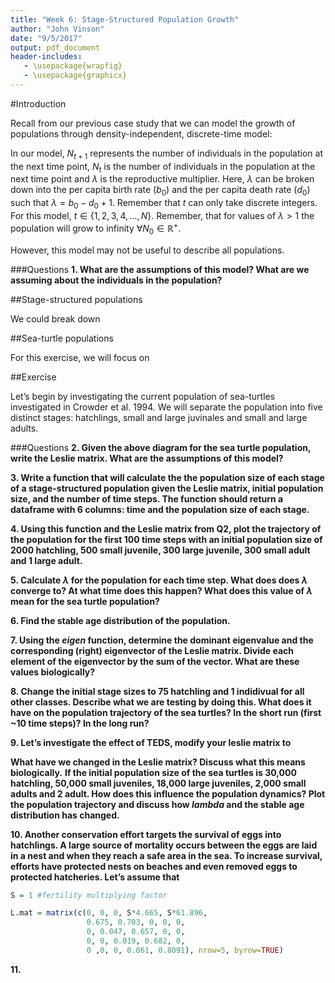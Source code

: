 ```yaml
---
title: "Week 6: Stage-Structured Population Growth"
author: "John Vinson"
date: "9/5/2017"
output: pdf_document
header-includes:
   - \usepackage{wrapfig}
   - \usepackage{graphicx}
---
```


\begin{center}\textbf{The assignment is due Tuesday, September 27  by 8 PM. You only need to turn in a printed pdf of the completed assignment.  Make sure that you've knitted your document showing any relevant code.}

\textit{This exercise contains X questions. Please make sure you address all of them when completing the case study.}\end{center}

#Introduction

Recall from our previous case study that we can model the growth of populations through density-independent, discrete-time model:

\begin{equation}
N_{t+1} = \lambda N_t
\end{equation}

In our model, $N_{t+1}$ represents the number of individuals in the population at the next time point,  $N_t$ is the number of individuals in the population at the next time point and $\lambda$ is the reproductive multiplier.  Here, $\lambda$ can be broken down into the per capita birth rate ($b_0$) and the per capita death rate ($d_0$) such that $\lambda = b_0 - d_0 + 1$. Remember that $t$ can only take discrete integers. For this model, $t \in \{1, 2, 3, 4,..., N\}$. Remember, that for values of $\lambda > 1$ the population will grow to infinity $\forall N_0 \in \mathbb{R}^+$. 

However, this model may not be useful to describe all populations.

###Questions
**1. What are the assumptions of this model? What are we assuming about the individuals in the population?** 

##Stage-structured populations

We could break down 


##Sea-turtle populations

For this exercise, we will focus on 



##Exercise

Let's begin by investigating the current population of sea-turtles investigated in Crowder et al. 1994.  We will separate the population into five distinct stages: hatchlings, small and large juvinales and small and large adults. 

\begin{figure}
\centerline{\includegraphics[width=0.75\textwidth]{/opt/home/vinsonje/ECOL3900_Vinson_F17/images/sea_turtle_diagram.jpg}}
\caption{Diagram describing the structure and transitions of the sea turtle population from Crowder et al. 1994.}
\end{figure}

###Questions
**2. Given the above diagram for the sea turtle population, write the Leslie matrix. What are the assumptions of this model?**

**3. Write a function that will calculate the the population size of each stage of a stage-structured population given the Leslie matrix, initial population size, and the number of time steps. The function should return a dataframe with 6 columns: time and the population size of each stage. **

**4. Using this function and the Leslie matrix from Q2, plot the trajectory of the population for the first 100 time steps with an initial population size of 2000 hatchling, 500 small juvenile, 300 large juvenile, 300 small adult and 1 large adult.**

**5. Calculate $\lambda$ for the population for each time step. What does does $\lambda$ converge to? At what time does this happen? What does this value of $\lambda$ mean for the sea turtle population?**

**6. Find the stable age distribution of the population.**

**7. Using the *eigen* function, determine the dominant eigenvalue and the corresponding (right) eigenvector of the Leslie matrix. Divide each element of the eigenvector by the sum of the vector. What are these values biologically?**

**8. Change the initial stage sizes to 75 hatchling and 1 indidivual for all other classes. Describe what we are testing by doing this. What does it have on the population trajectory of the sea turtles? In the short run (first ~10 time steps)? In the long run?**

**9. Let's investigate the effect of TEDS, modify your leslie matrix to**

\begin{equation}
\begin{bmatrix}
0 & 0 & 0 & 5.448 & 69.39 \\
0.675 & 0.703 & 0 & 0 & 0 \\
0 & 0.047 & 0.767 & 0 & 0 \\
0 & 0 & 0.022 & 0.765 & 0 \\
0 & 0 & 0 & 0.068 & 0.876 \\
\end{bmatrix}
\end{equation}

**What have we changed in the Leslie matrix? Discuss what this means biologically.**
**If the initial population size of the sea turtles is 30,000 hatchling, 50,000 small juveniles, 18,000 large juveniles, 2,000 small adults and 2 adult.  How does this influence the population dynamics? Plot the population trajectory and discuss how $lambda$ and the stable age distribution has changed.**

**10. Another conservation effort targets the survival of eggs into hatchlings.  A large source of mortality occurs between the eggs are laid in a nest and when they reach a safe area in the sea. To increase survival, efforts have protected nests on beaches and even removed eggs to protected hatcheries. Let's assume that **


```r
S = 1 #fertility multiplying factor 

L.mat = matrix(c(0, 0, 0, S*4.665, S*61.896,
                 0.675, 0.703, 0, 0, 0,
                 0, 0.047, 0.657, 0, 0,
                 0, 0, 0.019, 0.682, 0,
                 0 ,0, 0, 0.061, 0.8091), nrow=5, byrow=TRUE)

```
**11. **









